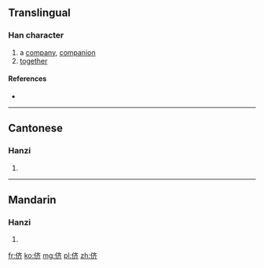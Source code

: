 {{also|儕}}
==Translingual==

===Han character===
{{Han char|rn=9|rad=人|as=06|sn=8|four=|canj=人卜大中 (OYKL)|ids=⿰[[亻]][[齐]]}}

# a [[company]], [[companion]]
# [[together]]

====References====
* {{Han ref|kx=0102.291|hdz=10152.050|uh=4FAA|ud=20394}}

----

==Cantonese==

===Hanzi===
{{yue-hanzi|jyut=|y=chaai4|tra=儕}}

# {{defn|lang=yue|sort=人06}}

----

==Mandarin==

===Hanzi===
{{cmn-hanzi|tra=儕|pin=[[chái]] ([[chai2]])|wg=ch'ai<sup>2</sup>}}

# {{defn|lang=cmn|sort=人06}}

[[fr:侪]]
[[ko:侪]]
[[mg:侪]]
[[pl:侪]]
[[zh:侪]]
